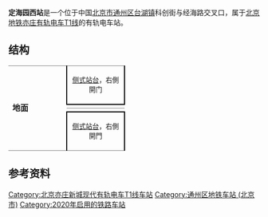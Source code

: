 {{NoteTA
|G1=Railway}}
{{Infobox station
|name = 定海园西
|eng_name = Dinghai Yuan Xi (W)<ref>{{cite web |title=JPG格式线路图下载 |url=https://www.bjsubway.com/jpg.html |website=北京地铁 |accessdate=2020-12-30 |archive-date=2021-01-02 |archive-url=https://web.archive.org/web/20210102164451/https://www.bjsubway.com/jpg.html }}</ref>
|livery = 
|linecolour = {{北京地铁颜色|亦T1}}
|image = 
|caption = 
|other_name = 科海站（公示站名预案）、经海路站（工程名）<ref>{{cite web|url=http://beijing.qianlong.com/2017/0517/1694109.shtml|title=亦庄有轨电车T1线站点命名公示 拟设“机器人大会站”|date=2017-05-17|access-date=2021-01-18|archive-date=2021-01-28|archive-url=https://web.archive.org/web/20210128002027/http://beijing.qianlong.com/2017/0517/1694109.shtml}}</ref>
|country = {{PRC}}
|borough = [[北京市|北京市]][[通州区_(北京市)|通州区]][[台湖镇|台湖镇]]
|address = 科创街与经海路交叉口
|coordinates = {{coord|39.7957025|N|116.5474491|E|type:railwaystation|display=inline,title}}
|elevation = 
|operator = [[北京亦莊公交有轨电车有限责任公司|北京亦莊公交有轨电车有限责任公司]]
|lines = {{北京地铁线路名|亦T1|SL}}
|distance = 
|platform = 2座[[侧式站台|侧式站台]]
|tracks = 2条
|connections = 
|structure = 地面车站
|hall = 
|depth = 
|levels = 
|interchange = 
|exits = 
|elevator = 
|escalator = 
|architect = 
|architectural_style = 
|colour = 
|type = 
|status = 运营中
|code = 
|zone = 
|classification = 
|website = 
|built = 
|opened = 2020年12月31日
|passengers = 
|trains = 
|station_hours = 
|hours = 
|first = 
|last = 
|adjacent = {{adjacent stations|system=北京地铁|line=亦T1|left=经海一路|right=定海园}}
|route_map = {{Routemap|inline=yes|map=
uSTRf\uSTRg~~ ~~{{rmr|Licon=U|{{stl|北京地铁|定海园}}}}
uSTR\uSTR+BSl
uABZg3\uSTR+BSl
uSTR+BSr\uABZg+1
uSTR+BSr\uSTR
uSTRf\uSTRg~~ ~~{{rmr|Licon=D|{{stl|北京地铁|经海一路}}}}
}}
}}
'''定海园西站'''是一个位于中国[[北京市|北京市]][[通州区_(北京市)|通州区]][[台湖镇|台湖镇]]科创街与经海路交叉口，属于[[北京地铁|北京地铁]][[北京亦庄新城现代有轨电车T1线|亦庄有轨电车T1线]]的有轨电车站。

== 结构 ==
{|cellspacing=0 cellpadding=3
|style="border-bottom:solid 1px gray;border-top:solid 1px gray;" rowspan=4 width=100|'''地面'''
|style="border-right:solid 2px black;border-left:solid 2px black;border-top:solid 1px gray;border-bottom:solid 2px black;" colspan=2|<center><small>[[侧式站台|侧式站台]]，右側開门</small></center>
|-
|style="border-bottom:solid 1px gray;" width=100|{{arrow|L}}
|style="border-bottom:solid 1px gray;" width=350|{{北京地铁线路名|亦T1|c}}往{{站|屈庄}}<small>（{{站|经海一路}}）</small>
|-
|{{arrow|R}}
|{{北京地铁线路名|亦T1|c}}往{{站|定海园}}<small>（終點站）</small>
|-
|style="border-right:solid 2px black;border-left:solid 2px black;border-top:solid 2px black;border-bottom:solid 1px gray;" colspan=2|<center><small>[[侧式站台|侧式站台]]，右側開門</small></center>
|}

== 参考资料 ==
{{commonscat|Dinghaiyuan West Station}}
{{reflist}}

{{北京亦庄新城现代有轨电车T1线}}

[[Category:北京亦庄新城现代有轨电车T1线车站|Category:北京亦庄新城现代有轨电车T1线车站]]
[[Category:通州区地铁车站_(北京市)|Category:通州区地铁车站 (北京市)]]
[[Category:2020年启用的铁路车站|Category:2020年启用的铁路车站]]